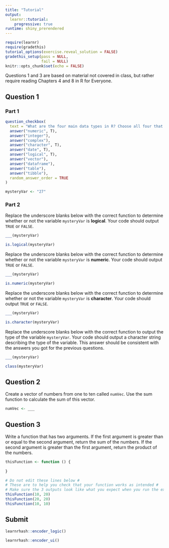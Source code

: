 ```yaml
---
title: "Tutorial"
output:
  learnr::tutorial:
    progressive: true
runtime: shiny_prerendered
---
```


```r
require(learnr)
require(gradethis)
tutorial_options(exercise.reveal_solution = FALSE)
gradethis_setup(pass = NULL,
                fail = NULL)
knitr::opts_chunk$set(echo = FALSE)
```


Questions 1 and 3 are based on material not covered in class, but rather require reading Chapters 4 and 8 in R for Everyone.

## Question 1

### Part 1

```r
question_checkbox(
  text = "What are the four main data types in R? Choose all four that apply.",
  answer("numeric", T),
  answer("integer"),
  answer("complex"),
  answer("character", T),
  answer("date", T),
  answer("logical", T),
  answer("vector"),
  answer("dataframe"),
  answer("table"),
  answer("tibble"),
  random_answer_order = TRUE
)
```

```r
mysteryVar <- "27"
```

### Part 2

Replace the underscore blanks below with the correct function to determine whether or not the variable `mysteryVar` is **logical**. Your code should output `TRUE` or `FALSE`.

```r
___(mysteryVar)
```

```r
is.logical(mysteryVar)
```

Replace the underscore blanks below with the correct function to determine whether or not the variable `mysteryVar` is **numeric**. Your code should output `TRUE` or `FALSE`.

```r
___(mysteryVar)
```

```r
is.numeric(mysteryVar)
```

Replace the underscore blanks below with the correct function to determine whether or not the variable `mysteryVar` is **character**. Your code should output `TRUE` or `FALSE`.

```r
___(mysteryVar)
```

```r
is.character(mysteryVar)
```

Replace the underscore blanks below with the correct function to output the type of the variable `mysteryVar`. Your code should output a character string describing the type of the variable. This answer should be consistent with the answers you got for the previous questions.

```r
___(mysteryVar)
```

```r
class(mysteryVar)
```

## Question 2

Create a vector of numbers from one to ten called `numVec`. Use the sum function to calculate the sum of this vector.

```r
numVec <- ___

```

## Question 3

Write a function that has two arguments. If the first argument is greater than or equal to the second argument, return the sum of the numbers. If the second argument is greater than the first argument, return the product of the numbers.

```r
thisFunction <- function () {
  
}

# Do not edit these lines below #
# These are to help you check that your function works as intended #
# Make sure the 3 outputs look like what you expect when you run the exercise code! #
thisFunction(10, 20)
thisFunction(20, 20)
thisFunction(10, 10)
```

## Submit

```r
learnrhash::encoder_logic()
```

```r
learnrhash::encoder_ui()
```
